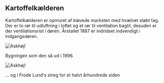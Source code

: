 ## Kartoffelkælderen

Kartoffelkælderen er opmuret af kløvede marksten med hvælvet støbt tag. Der er to rør til udluftning i loftet og et rør til ventilation bagtil, desuden er der ventilationsrist i døren. Årstallet 1887 er indridset indvendigt i indgangsdøren.

![Askhøj!](/images/image17.jpeg)

Bygningen som den så ud i 1996.

![Askhøj!](/images/frode1.jpeg)

... og i Frode Lund's streg for et halvt århundrede siden